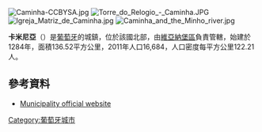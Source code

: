 {{Coord|41|50|N|8|50|W|display=title}}

[[Image:Caminha-CCBYSA.jpg|thumb]]
[[Image:Torre_do_Relogio_-_Caminha.JPG|thumb]]
[[Image:Igreja_Matriz_de_Caminha.jpg|thumb]]
[[Image:Caminha_and_the_Minho_river.jpg|thumb]]

'''卡米尼亞'''（{{lang-pt|Caminha}}）是[[葡萄牙|葡萄牙]]的城鎮，位於該國北部，由[[維亞納堡區|維亞納堡區]]負責管轄，始建於1284年，面積136.52平方公里，2011年人口16,684，人口密度每平方公里122.21人。

==參考資料==
*[http://www.cm-caminha.pt Municipality official website] {{Wayback|url=http://www.cm-caminha.pt/ |date=20201210101212 }}

{{Portugal-geo-stub}}
[[Category:葡萄牙城市|Category:葡萄牙城市]]